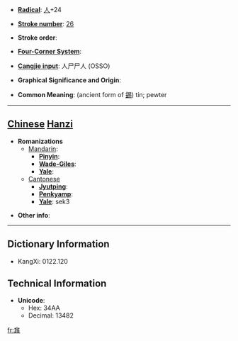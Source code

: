 * '''[[Wiktionary:Chinese radical index| Radical]]''': [[Wiktionary:Chinese radical index 人|人]]+24

* '''[[Wiktionary:Chinese total strokes index|Stroke number]]''': [[Wiktionary:Chinese total strokes index 26|26]]

* '''Stroke order''': 

* '''[[Wiktionary:Chinese four corner index|Four-Corner System]]''': 

* '''[[Wiktionary:Chinese Cangjie index|Cangjie input]]''': 人尸尸人 (OSSO)

* '''Graphical Significance and Origin''': 

* '''Common Meaning''': (ancient form of [[錫]]) tin; pewter

----

== [[Chinese]] [[Hanzi]] ==

* '''Romanizations'''
** [[Mandarin]]:
*** '''[[Pinyin]]''': 
*** '''[[Wade-Giles]]''': 
*** '''[[Yale]]''': 
**[[Cantonese]]
***'''[[Jyutping]]''':
***'''[[Penkyamp]]''': 
***'''[[Yale]]''': sek3

* '''Other info''': 

----

== Dictionary Information ==

* KangXi: 0122.120

== Technical Information ==

* '''Unicode''':
** Hex: 34AA
** Decimal: 13482
[[fr:㒪]]